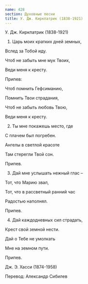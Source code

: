 ```yaml
---
name: 428
section: Духовные песни
title: У. Дж. Киркпатрик (1838-1921)
---
```

У. Дж. Киркпатрик (1838-1921)


1. Царь моих кратких дней земных,

Вслед за Тобой иду.

Чтоб не забыть мне мук Твоих,

Веди меня к кресту.


Припев:

Чтоб помнить Гефсиманию,

Помнить Твои страдания,

Чтоб не забыть любовь Твою,

Веди меня к кресту.


2. Ты мне покажешь место, где

С плачем был погребен.

Ангелы в светлой красоте

Там стерегли Твой сон.


Припев.


3. Дай мне услышать нежный глас –

Тот, что Марию звал,

Тот, что в рассветный ранний час

Радостью наполнял.


Припев.


4. Дай каждодневных сил страдать,

Крест свой земной нести.

Дай о Тебе не умолкать

Мне на земном пути.


Припев.


Дж. Э. Хасси (1874-1958)

Перевод: Александр Сибилев